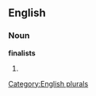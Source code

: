 
==English==

===Noun===
'''finalists'''

# {{plural of|[[finalist]]}}

[[Category:English plurals]]